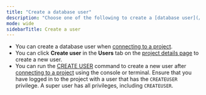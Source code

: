 ```yaml
---
title: "Create a database user"
description: "Choose one of the following to create a [database user](/cloud/manage-database-users/)."
mode: wide
sidebarTitle: Create a user
---
```


* You can create a database user when [connecting to a project](/cloud/connect-to-a-project/).
* You can click **Create user** in the **Users** tab on the [project details page](/cloud/check-status-and-metrics/#check-project-details) to create a new user.
* You can run the [CREATE USER](/sql/commands/sql-create-user) command to create a new user after [connecting to a project](/cloud/connect-to-a-project/) using the console or terminal.
Ensure that you have logged in to the project with a user that has the `CREATEUSER` privilege. A super user has all privileges, including `CREATEUSER`.
